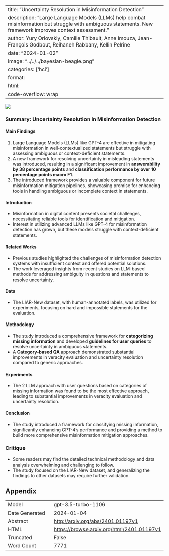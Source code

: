
---
title: "Uncertainty Resolution in Misinformation Detection"
description: "Large Language Models (LLMs) help combat misinformation but struggle with ambiguous statements. New framework improves context assessment."
author: Yury Orlovskiy, Camille Thibault, Anne Imouza, Jean-François Godbout, Reihaneh Rabbany, Kellin Pelrine
date: "2024-01-02"
image: "../../../bayesian-beagle.png"
categories: ['hci']
format:
  html:
    code-overflow: wrap
---

![](None)

### Summary: Uncertainty Resolution in Misinformation Detection

#### Main Findings
1. Large Language Models (LLMs) like GPT-4 are effective in mitigating misinformation in well-contextualized statements but struggle with assessing ambiguous or context-deficient statements.
2. A new framework for resolving uncertainty in misleading statements was introduced, resulting in a significant improvement in **answerability by 38 percentage points** and **classification performance by over 10 percentage points macro F1**.
3. The introduced framework provides a valuable component for future misinformation mitigation pipelines, showcasing promise for enhancing tools in handling ambiguous or incomplete context in statements.

#### Introduction
- Misinformation in digital content presents societal challenges, necessitating reliable tools for identification and mitigation.
- Interest in utilizing advanced LLMs like GPT-4 for misinformation detection has grown, but these models struggle with context-deficient statements.

#### Related Works
- Previous studies highlighted the challenges of misinformation detection systems with insufficient context and offered potential solutions.
- The work leveraged insights from recent studies on LLM-based methods for addressing ambiguity in questions and statements to resolve uncertainty.

#### Data
- The LIAR-New dataset, with human-annotated labels, was utilized for experiments, focusing on hard and impossible statements for the evaluation.

#### Methodology
- The study introduced a comprehensive framework for **categorizing missing information** and developed **guidelines for user queries** to resolve uncertainty in ambiguous statements.
- A **Category-based QA** approach demonstrated substantial improvements in veracity evaluation and uncertainty resolution compared to generic approaches.

#### Experiments
- The 2 LLM approach with user questions based on categories of missing information was found to be the most effective approach, leading to substantial improvements in veracity evaluation and uncertainty resolution.

#### Conclusion
- The study introduced a framework for classifying missing information, significantly enhancing GPT-4's performance and providing a method to build more comprehensive misinformation mitigation approaches.

### Critique
- Some readers may find the detailed technical methodology and data analysis overwhelming and challenging to follow.
- The study focused on the LIAR-New dataset, and generalizing the findings to other datasets may require further validation.

## Appendix

|          |          |
|----------|----------|
| Model     | gpt-3.5-turbo-1106       |
| Date Generated     | 2024-01-04       |
| Abstract | [http://arxiv.org/abs/2401.01197v1](http://arxiv.org/abs/2401.01197v1)        |
| HTML     | [https://browse.arxiv.org/html/2401.01197v1](https://browse.arxiv.org/html/2401.01197v1)       |
| Truncated       | False       |
| Word Count       | 7771       |